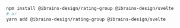 ```bash
npm install @ibrains-design/rating-group @ibrains-design/svelte
# or
yarn add @ibrains-design/rating-group @ibrains-design/svelte
```
